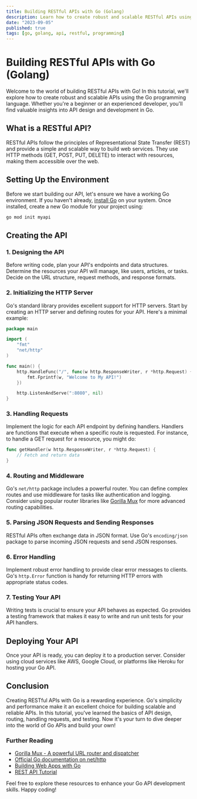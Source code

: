 ```yaml
---
title: Building RESTful APIs with Go (Golang)
description: Learn how to create robust and scalable RESTful APIs using the Go programming language. Explore the fundamentals of API design, routing, handling requests, and more.
date: "2023-09-05"
published: true
tags: [go, golang, api, restful, programming]
---
```


# Building RESTful APIs with Go (Golang)

Welcome to the world of building RESTful APIs with Go! In this tutorial, we'll explore how to create robust and scalable APIs using the Go programming language. Whether you're a beginner or an experienced developer, you'll find valuable insights into API design and development in Go.

## What is a RESTful API?

RESTful APIs follow the principles of Representational State Transfer (REST) and provide a simple and scalable way to build web services. They use HTTP methods (GET, POST, PUT, DELETE) to interact with resources, making them accessible over the web.

## Setting Up the Environment

Before we start building our API, let's ensure we have a working Go environment. If you haven't already, [install Go](https://golang.org/doc/install) on your system. Once installed, create a new Go module for your project using:

```bash
go mod init myapi
```

## Creating the API

### 1. Designing the API

Before writing code, plan your API's endpoints and data structures. Determine the resources your API will manage, like users, articles, or tasks. Decide on the URL structure, request methods, and response formats.

### 2. Initializing the HTTP Server

Go's standard library provides excellent support for HTTP servers. Start by creating an HTTP server and defining routes for your API. Here's a minimal example:

```go
package main

import (
    "fmt"
    "net/http"
)

func main() {
    http.HandleFunc("/", func(w http.ResponseWriter, r *http.Request) {
        fmt.Fprintf(w, "Welcome to My API!")
    })

    http.ListenAndServe(":8080", nil)
}
```

### 3. Handling Requests

Implement the logic for each API endpoint by defining handlers. Handlers are functions that execute when a specific route is requested. For instance, to handle a GET request for a resource, you might do:

```go
func getHandler(w http.ResponseWriter, r *http.Request) {
    // Fetch and return data
}
```

### 4. Routing and Middleware

Go's `net/http` package includes a powerful router. You can define complex routes and use middleware for tasks like authentication and logging. Consider using popular router libraries like [Gorilla Mux](https://github.com/gorilla/mux) for more advanced routing capabilities.

### 5. Parsing JSON Requests and Sending Responses

RESTful APIs often exchange data in JSON format. Use Go's `encoding/json` package to parse incoming JSON requests and send JSON responses.

### 6. Error Handling

Implement robust error handling to provide clear error messages to clients. Go's `http.Error` function is handy for returning HTTP errors with appropriate status codes.

### 7. Testing Your API

Writing tests is crucial to ensure your API behaves as expected. Go provides a testing framework that makes it easy to write and run unit tests for your API handlers.

## Deploying Your API

Once your API is ready, you can deploy it to a production server. Consider using cloud services like AWS, Google Cloud, or platforms like Heroku for hosting your Go API.

## Conclusion

Creating RESTful APIs with Go is a rewarding experience. Go's simplicity and performance make it an excellent choice for building scalable and reliable APIs. In this tutorial, you've learned the basics of API design, routing, handling requests, and testing. Now it's your turn to dive deeper into the world of Go APIs and build your own!

### Further Reading

- [Gorilla Mux - A powerful URL router and dispatcher](https://github.com/gorilla/mux)
- [Official Go documentation on net/http](https://pkg.go.dev/net/http)
- [Building Web Apps with Go](https://golang.org/doc/articles/wiki/)
- [REST API Tutorial](https://restfulapi.net/)

Feel free to explore these resources to enhance your Go API development skills. Happy coding!
